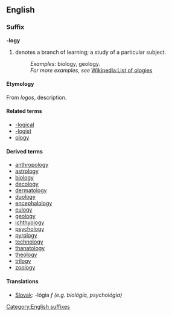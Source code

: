 ==English==
===Suffix===
[[Category:English suffixes]]
'''-logy'''

#denotes a branch of learning; a study of a particular subject.
#:''Examples'': biology, geology. 
#:''For more examples, see'' [[w:List of ologies|Wikipedia:List of ologies]]

====Etymology====
{{etystub}}
From {{Gr.}} ''logos'', description.

====Related terms====
*[[-logical]]
*[[-logist]]
*[[ology]]

====Derived terms====
*[[anthropology]]
*[[astrology]]
*[[biology]]
*[[decology]]
*[[dermatology]]
*[[duology]]
*[[encephalology]]
*[[eulogy]]
*[[geology]]
*[[ichthyology]]
*[[psychology]]
*[[pyrology]]
*[[technology]]
*[[thanatology]]
*[[theology]]
*[[trilogy]]
*[[zoology]]

====Translations====
*[[Slovak]]: -lógia ''f (e.g. biológia, psychológia)''
